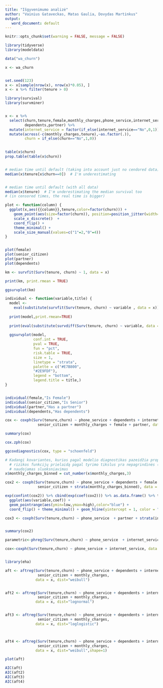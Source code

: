 ```yaml
---
title: "Išgyvenimumo analizė"
author: "Vainius Gataveckas, Matas Gaulia, Dovydas Martinkus"
output:
   word_document: default
---
```



```r
knitr::opts_chunk$set(warning = FALSE, message = FALSE)
```

```r
library(tidyverse)
library(modeldata)

data("wa_churn")

x <- wa_churn


set.seed(123)
x <- x[sample(nrow(x), nrow(x)*0.05), ]
x <- x %>% filter(tenure > 0)
```


```r
library(survival)
library(survminer)


x <- x %>%
  select(churn,tenure,female,monthly_charges,phone_service,internet_service,senior_citizen,
         dependents,partner) %>%
  mutate(internet_service = factor(if_else(internet_service=="No",0,1))) %>%
  mutate(across(-c(monthly_charges,tenure),~as.factor(.)),
         churn = if_else(churn=="No",1,0))
        
```



```r
table(x$churn)
prop.table(table(x$churn))


# median time until default (taking into account just no cendored data)
median(x$tenure[x$churn==0])  # I'm underestimating


# median time until default (with all data)
median(x$tenure)  # I'm underestimating the median survival too 
# (in censored times, the real time is bigger)
```

```r
plot <- function(column) {
  ggplot(x,aes({{column}},tenure,color=factor(churn))) + 
    geom_point(aes(size=factor(churn)), position=position_jitter(width=0.01,height=0.1)) +
    scale_x_discrete()  + 
    coord_flip() +
    theme_minimal() + 
    scale_size_manual(values=c("1"=2,"0"=4))
}


plot(female)
plot(senior_citizen)
plot(partner)
plot(dependents)
```



```r
km <- survfit(Surv(tenure, churn) ~ 1, data = x)

print(km, print.rmean = TRUE)

ggsurvplot(km)
```


```r
individual <- function(variable,title) {
  model <- 
    eval(substitute(survfit(Surv(tenure, churn) ~ variable , data = x)))
  
  print(model,print.rmean=TRUE)
  
  print(eval(substitute(survdiff(Surv(tenure, churn) ~ variable, data = x, rho = 0))))
  
  ggsurvplot(model,
             conf.int = TRUE,
             pval = TRUE,
             fun = "pct",
             risk.table = TRUE,
             size = 1,
             linetype = "strata",
             palette = c("#E7B800",
             "#2E9FDF"),
             legend = "bottom",
             legend.title = title,)
}


individual(female,"Is Female")
individual(senior_citizen,"Is Senior")
individual(partner,"Has a partner")
individual(dependents,"Has dependents")
```




```r
cox <- coxph(Surv(tenure,churn) ~ phone_service + dependents + internet_service + 
               senior_citizen + monthly_charges + female + partner, data = x)

summary(cox)
```


```r
cox.zph(cox)

ggcoxdiagnostics(cox, type = "schoenfeld")
```



```r
# Kadangi kovariantes, kurios pagal modelio diagnostikas pazeidžia proporcingų
  # rizikos funkcijų prielaidą pagal tyrimo tikslus yra nepagrindinės (nuisance)
  # naudojamas sluoksniavimas
x$monthly_charges_binned = cut_number(x$monthly_charges,3)

cox2 <- coxph(Surv(tenure,churn) ~ phone_service + dependents + female + partner + strata(internet_service) + 
               senior_citizen + strata(monthly_charges_binned), data = x)
```




```r
exp(confint(cox2)) %>% cbind(exp(coef(cox2))) %>% as.data.frame() %>% tibble::rownames_to_column() %>% as_tibble() %>% set_names(c("variable","low","high","coef")) %>% 
  ggplot(aes(variable,coef)) + 
  geom_pointrange(aes(ymin=low,ymax=high),color="blue") + 
  coord_flip() + theme_minimal() + geom_hline(yintercept = 1, color = "black",linetype="dashed")
```


```r
cox3 <- coxph(Surv(tenure,churn) ~ phone_service  + partner + strata(internet_service)  + strata(monthly_charges_binned), data = x)


summary(cox2)
```






```r
parametric<-phreg(Surv(tenure,churn) ~ phone_service  + internet_service, data = x)
```


```r
cox<-coxph(Surv(tenure,churn) ~ phone_service + internet_service, data = x)
```



```r

```





```r

library(eha)

aft <- aftreg(Surv(tenure,churn) ~ phone_service + dependents + internet_service + female + 
               senior_citizen + monthly_charges,
              data = x, dist="weibull")


aft2 <- aftreg(Surv(tenure,churn) ~ phone_service + dependents + internet_service + female + 
               senior_citizen + monthly_charges,
              data = x, dist="lognormal")


aft3 <- aftreg(Surv(tenure,churn) ~ phone_service + dependents + internet_service + female + 
               senior_citizen + monthly_charges,
              data = x, dist="loglogistic")



aft4 <- aftreg(Surv(tenure,churn) ~ phone_service + dependents + internet_service + female + 
               senior_citizen + monthly_charges,
              data = x, dist="weibull",shape=1)
```





```r
plot(aft)
```



```r
AIC(aft)
AIC(aft2)
AIC(aft3)
AIC(aft4)
```

```r
```

